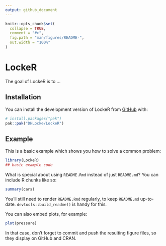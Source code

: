 ```yaml
---
output: github_document
---
```


<!-- README.md is generated from README.Rmd. Please edit that file -->

```r
knitr::opts_chunk$set(
  collapse = TRUE,
  comment = "#>",
  fig.path = "man/figures/README-",
  out.width = "100%"
)
```

# LockeR

<!-- badges: start -->
<!-- badges: end -->

The goal of LockeR is to ...

## Installation

You can install the development version of LockeR from [GitHub](https://github.com/) with:

``` r
# install.packages("pak")
pak::pak("DHLocke/LockeR")
```

## Example

This is a basic example which shows you how to solve a common problem:

```r
library(LockeR)
## basic example code
```

What is special about using `README.Rmd` instead of just `README.md`? You can include R chunks like so:

```r
summary(cars)
```

You'll still need to render `README.Rmd` regularly, to keep `README.md` up-to-date. `devtools::build_readme()` is handy for this.

You can also embed plots, for example:

```r
plot(pressure)
```

In that case, don't forget to commit and push the resulting figure files, so they display on GitHub and CRAN.

